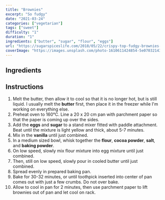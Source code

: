 ---
title: "Brownies"
excerpt: "So fudgy"
date: "2021-03-24"
categories: ["vegetarian"]
tags: ["sweet"]
difficulty: "1"
duration: "1"
ingredients: ["butter", "sugar", "flour", "eggs"]
url: "https://sugarspiceslife.com/2018/05/22/crispy-top-fudgy-brownies-recipe/"
coverImage: "https://images.unsplash.com/photo-1610611424854-5e07032143d8?ixid=MnwxMjA3fDB8MHxwaG90by1wYWdlfHx8fGVufDB8fHx8&ixlib=rb-1.2.1&auto=format&fit=crop&w=700&q=72"
---

## Ingredients

<ul>
  <Ingredient
    v="110"
    t="g"
    i="butter melted, then cooled so that it is no longer hot, but is still liquid"
  />
  <Ingredient v="200" t="g" i="sugar" />
  <Ingredient v="2" i="large eggs" />
  <Ingredient v="25" t="g" i="all-purpose flour" />
  <Ingredient v="60" t="g" i="cocoa powder" />
  <Ingredient v="1" t="pinch" i="salt" />
  <Ingredient v="1" t="pinch" i="baking powder" />
  <Ingredient optional v="1" t="tsp" i="vanilla extract" />
</ul>

## Instructions

1. Melt the butter, then allow it to cool so that it is no longer hot, but is still liquid. I usually melt the **butter** first, then place it in the freezer while I'm working on everything else.
2. Preheat oven to 160°C. Line a 20 x 20 cm pan with parchment paper so that the paper is coming up over the sides.
3. Add the **eggs** and **sugar** to a stand mixer fitted with paddle attachment. Beat until the mixture is light yellow and thick, about 5-7 minutes.
4. Mix in the **vanilla** until just combined.
5. In a medium sized bowl, whisk together the **flour**, **cocoa powder**, **salt**, and **baking powder**.
6. On low speed, slowly mix flour mixture into egg mixture until just combined.
7. Then, still on low speed, slowly pour in cooled butter until just combined.
8. Spread evenly in prepared baking pan.
9. Bake for 30-32 minutes, or until toothpick inserted into center of pan comes out with just a few crumbs. Do not over bake.
10. Allow to cool in pan for 2 minutes, then use parchment paper to lift brownies out of pan and let cool on rack.
